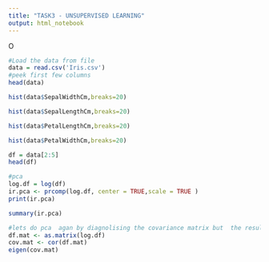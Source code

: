 ---
title: "TASK3 - UNSUPERVISED LEARNING"
output: html_notebook
---
O
```{r}
#Load the data from file
data = read.csv('Iris.csv')
#peek first few columns
head(data)
```

```{r}
hist(data$SepalWidthCm,breaks=20)
```
```{r}
hist(data$SepalLengthCm,breaks=20)
```
```{r}
hist(data$PetalLengthCm,breaks=20)
```
```{r}

hist(data$PetalWidthCm,breaks=20)
```
```{r}
df = data[2:5]
head(df)
```
```{r}
#pca
log.df = log(df)
ir.pca <- prcomp(log.df, center = TRUE,scale = TRUE )
print(ir.pca)
```
```{r}
summary(ir.pca)
```
```{r}
#lets do pca  agan by diagnolising the covariance matrix but  the results won't change
df.mat <- as.matrix(log.df)
cov.mat <- cor(df.mat)
eigen(cov.mat)
```

